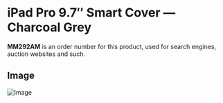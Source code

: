 
# iPad Pro 9.7″ Smart Cover — Charcoal Grey

<Callout type='info' emoji='👉🏻'>**MM292AM** is an order number for this product, used for search engines, auction websites and such.</Callout>

## Image

![Image](https://everycase.imgix.net/everysource/MM292.webp)